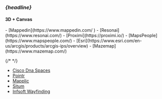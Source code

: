 
### <Em>{headline}</Em>

#### 3D + Canvas


<Content>
- [Mappedin](https://www.mappedin.com/ )
- [Resonai](https://www.resonai.com/)
- [Proximi](https://proximi.io/)
- [MapsPeople](https://www.mapspeople.com/)
- [Esri](https://www.esri.com/en-us/arcgis/products/arcgis-ips/overview)
- [Mazemap](https://www.mazemap.com/)

{/* <!-- --> */}

- [Cisco Dna Spaces](https://www.cisco.com/c/en/us/solutions/enterprise-networks/dna-spaces/index.html)
- [Pointr](https://www.pointr.tech/)
- [Mapplic](https://mapplic.com/wayfinding)
- [Situm](https://situm.com/en/)
- [Infsoft Wayfinding](https://www.infsoft.com/de/produkte/infsoft-wayfinding/)

</Content>